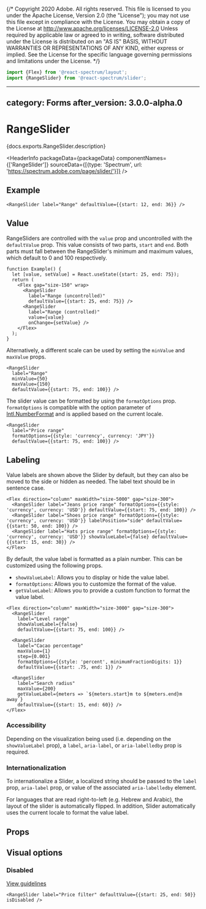 {/* Copyright 2020 Adobe. All rights reserved.
This file is licensed to you under the Apache License, Version 2.0 (the "License");
you may not use this file except in compliance with the License. You may obtain a copy
of the License at http://www.apache.org/licenses/LICENSE-2.0
Unless required by applicable law or agreed to in writing, software distributed under
the License is distributed on an "AS IS" BASIS, WITHOUT WARRANTIES OR REPRESENTATIONS
OF ANY KIND, either express or implied. See the License for the specific language
governing permissions and limitations under the License. */}



```jsx import
import {Flex} from '@react-spectrum/layout';
import {RangeSlider} from '@react-spectrum/slider';
```

---
category: Forms
after_version: 3.0.0-alpha.0
---

# RangeSlider

<PageDescription>{docs.exports.RangeSlider.description}</PageDescription>

<HeaderInfo
packageData={packageData}
componentNames={['RangeSlider']}
sourceData={[{type: 'Spectrum', url: 'https://spectrum.adobe.com/page/slider/'}]} />

## Example

```tsx example
<RangeSlider label="Range" defaultValue={{start: 12, end: 36}} />
```

## Value

RangeSliders are controlled with the `value` prop and uncontrolled with the `defaultValue` prop.
This value consists of two parts, `start` and `end`. Both parts must fall between
the RangeSlider's minimum and maximum values, which default to 0 and 100 respectively.

```tsx example
function Example() {
  let [value, setValue] = React.useState({start: 25, end: 75});
  return (
    <Flex gap="size-150" wrap>
      <RangeSlider
        label="Range (uncontrolled)"
        defaultValue={{start: 25, end: 75}} />
      <RangeSlider
        label="Range (controlled)"
        value={value}
        onChange={setValue} />
    </Flex>
  );
}
```

Alternatively, a different scale can be used by setting the `minValue` and `maxValue` props.

```tsx example
<RangeSlider
  label="Range"
  minValue={50}
  maxValue={150}
  defaultValue={{start: 75, end: 100}} />
```

The slider value can be formatted by using the `formatOptions` prop.
`formatOptions` is compatible with the option parameter of [Intl.NumberFormat](https://developer.mozilla.org/en-US/docs/Web/JavaScript/Reference/Global_Objects/NumberFormat) and is applied based on the current locale.

```tsx example
<RangeSlider
  label="Price range"
  formatOptions={{style: 'currency', currency: 'JPY'}}
  defaultValue={{start: 75, end: 100}} />
```

## Labeling
Value labels are shown above the Slider by default, but they can also be moved to the side or hidden as needed.
The label text should be in sentence case.

```tsx example
<Flex direction="column" maxWidth="size-5000" gap="size-300">
  <RangeSlider label="Jeans price range" formatOptions={{style: 'currency', currency: 'USD'}} defaultValue={{start: 75, end: 100}} />
  <RangeSlider label="Shoes price range" formatOptions={{style: 'currency', currency: 'USD'}} labelPosition="side" defaultValue={{start: 50, end: 100}} />
  <RangeSlider label="Hats price range" formatOptions={{style: 'currency', currency: 'USD'}} showValueLabel={false} defaultValue={{start: 15, end: 30}} />
</Flex>
```

By default, the value label is formatted as a plain number. This can be customized using the following props.

* `showValueLabel`: Allows you to display or hide the value label.
* `formatOptions`: Allows you to customize the format of the value.
* `getValueLabel`: Allows you to provide a custom function to format the value label.

```tsx example
<Flex direction="column" maxWidth="size-3000" gap="size-300">
  <RangeSlider
    label="Level range"
    showValueLabel={false}
    defaultValue={{start: 75, end: 100}} />

  <RangeSlider
    label="Cacao percentage"
    maxValue={1}
    step={0.001}
    formatOptions={{style: 'percent', minimumFractionDigits: 1}}
    defaultValue={{start: .75, end: 1}} />

  <RangeSlider
    label="Search radius"
    maxValue={200}
    getValueLabel={meters => `${meters.start}m to ${meters.end}m away`}
    defaultValue={{start: 15, end: 60}} />
</Flex>
```

### Accessibility

Depending on the visualization being used (i.e. depending on the `showValueLabel` prop), a `label`, `aria-label`, or `aria-labelledby` prop is required.

### Internationalization

To internationalize a Slider, a localized string should be passed to the `label` prop, `aria-label` prop, or value of the associated `aria-labelledby` element.

For languages that are read right-to-left (e.g. Hebrew and Arabic), the layout of the slider is automatically flipped. In addition,
Slider automatically uses the current locale to format the value label.

## Props

<PropTable component={docs.exports.RangeSlider} links={docs.links} />

## Visual options

### Disabled
[View guidelines](https://spectrum.adobe.com/page/slider/#Disabled)

```tsx example
<RangeSlider label="Price filter" defaultValue={{start: 25, end: 50}} isDisabled />
```
